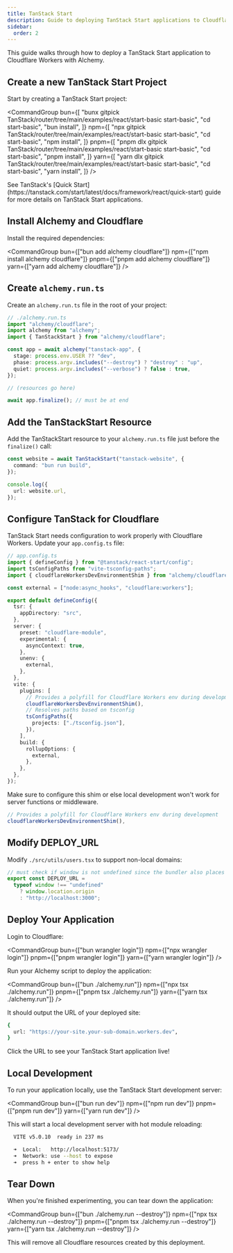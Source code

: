 ```yaml
---
title: TanStack Start
description: Guide to deploying TanStack Start applications to Cloudflare Workers using Alchemy. Learn configuration for Cloudflare and local development setup.
sidebar:
  order: 2
---
```



This guide walks through how to deploy a TanStack Start application to Cloudflare Workers with Alchemy.

## Create a new TanStack Start Project

Start by creating a TanStack Start project:

<CommandGroup
  bun={[
    "bunx gitpick TanStack/router/tree/main/examples/react/start-basic start-basic",
    "cd start-basic",
    "bun install",
  ]}
  npm={[
    "npx gitpick TanStack/router/tree/main/examples/react/start-basic start-basic",
    "cd start-basic",
    "npm install",
  ]}
  pnpm={[
    "pnpm dlx gitpick TanStack/router/tree/main/examples/react/start-basic start-basic",
    "cd start-basic",
    "pnpm install",
  ]}
  yarn={[
    "yarn dlx gitpick TanStack/router/tree/main/examples/react/start-basic start-basic",
    "cd start-basic",
    "yarn install",
  ]}
/>

<Aside type="note">
  See TanStack's [Quick
  Start](https://tanstack.com/start/latest/docs/framework/react/quick-start)
  guide for more details on TanStack Start applications.
</Aside>

## Install Alchemy and Cloudflare

Install the required dependencies:

<CommandGroup
  bun={["bun add alchemy cloudflare"]}
  npm={["npm install alchemy cloudflare"]}
  pnpm={["pnpm add alchemy cloudflare"]}
  yarn={["yarn add alchemy cloudflare"]}
/>

## Create `alchemy.run.ts`

Create an `alchemy.run.ts` file in the root of your project:

```ts
// ./alchemy.run.ts
import "alchemy/cloudflare";
import alchemy from "alchemy";
import { TanStackStart } from "alchemy/cloudflare";

const app = await alchemy("tanstack-app", {
  stage: process.env.USER ?? "dev",
  phase: process.argv.includes("--destroy") ? "destroy" : "up",
  quiet: process.argv.includes("--verbose") ? false : true,
});

// (resources go here)

await app.finalize(); // must be at end
```

## Add the TanStackStart Resource

Add the TanStackStart resource to your `alchemy.run.ts` file just before the `finalize()` call:

```ts
const website = await TanStackStart("tanstack-website", {
  command: "bun run build",
});

console.log({
  url: website.url,
});
```

## Configure TanStack for Cloudflare

TanStack Start needs configuration to work properly with Cloudflare Workers. Update your `app.config.ts` file:

```ts
// app.config.ts
import { defineConfig } from "@tanstack/react-start/config";
import tsConfigPaths from "vite-tsconfig-paths";
import { cloudflareWorkersDevEnvironmentShim } from "alchemy/cloudflare";

const external = ["node:async_hooks", "cloudflare:workers"];

export default defineConfig({
  tsr: {
    appDirectory: "src",
  },
  server: {
    preset: "cloudflare-module",
    experimental: {
      asyncContext: true,
    },
    unenv: {
      external,
    },
  },
  vite: {
    plugins: [
      // Provides a polyfill for Cloudflare Workers env during development
      cloudflareWorkersDevEnvironmentShim(),
      // Resolves paths based on tsconfig
      tsConfigPaths({
        projects: ["./tsconfig.json"],
      }),
    ],
    build: {
      rollupOptions: {
        external,
      },
    },
  },
});
```

<Aside type="caution">
Make sure to configure this shim or else local development won't work for server functions or middleware.

```ts
// Provides a polyfill for Cloudflare Workers env during development
cloudflareWorkersDevEnvironmentShim(),
```

</Aside>

## Modify DEPLOY_URL

Modify `./src/utils/users.tsx` to support non-local domains:

```ts
// must check if window is not undefined since the bundler also places this code server-side
export const DEPLOY_URL =
  typeof window !== "undefined"
    ? window.location.origin
    : "http://localhost:3000";
```

## Deploy Your Application

Login to Cloudflare:

<CommandGroup
  bun={["bun wrangler login"]}
  npm={["npx wrangler login"]}
  pnpm={["pnpm wrangler login"]}
  yarn={["yarn wrangler login"]}
/>

Run your Alchemy script to deploy the application:

<CommandGroup
  bun={["bun ./alchemy.run"]}
  npm={["npx tsx ./alchemy.run"]}
  pnpm={["pnpm tsx ./alchemy.run"]}
  yarn={["yarn tsx ./alchemy.run"]}
/>

It should output the URL of your deployed site:

```sh
{
  url: "https://your-site.your-sub-domain.workers.dev",
}
```

Click the URL to see your TanStack Start application live!

## Local Development

To run your application locally, use the TanStack Start development server:

<CommandGroup
  bun={["bun run dev"]}
  npm={["npm run dev"]}
  pnpm={["pnpm run dev"]}
  yarn={["yarn run dev"]}
/>

This will start a local development server with hot module reloading:

```sh
  VITE v5.0.10  ready in 237 ms

  ➜  Local:   http://localhost:5173/
  ➜  Network: use --host to expose
  ➜  press h + enter to show help
```

## Tear Down

When you're finished experimenting, you can tear down the application:

<CommandGroup
  bun={["bun ./alchemy.run --destroy"]}
  npm={["npx tsx ./alchemy.run --destroy"]}
  pnpm={["pnpm tsx ./alchemy.run --destroy"]}
  yarn={["yarn tsx ./alchemy.run --destroy"]}
/>

This will remove all Cloudflare resources created by this deployment.
